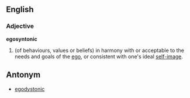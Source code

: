 ==English==
===Adjective===
'''egosyntonic'''
# (of behaviours, values or beliefs) in harmony with or acceptable to the needs and goals of the [[ego]], or consistent with one's ideal [[self-image]].
==Antonym==
*[[egodystonic]]